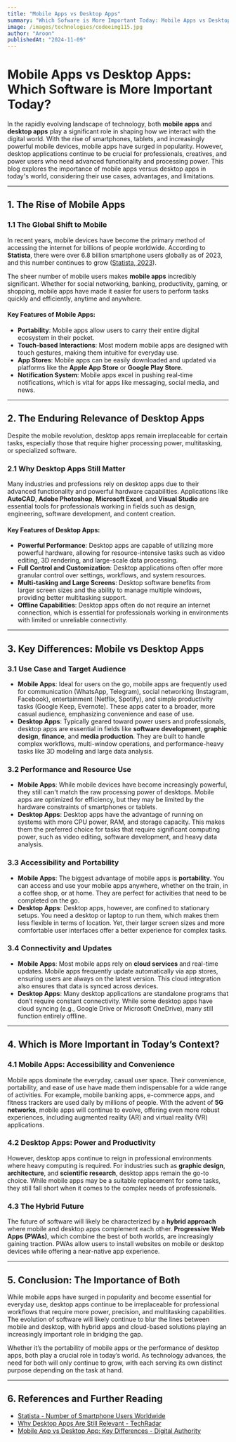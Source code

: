 ```yaml
---
title: "Mobile Apps vs Desktop Apps"
summary: "Which Sofware is More Important Today: Mobile Apps vs Desktop Apps"
image: /images/technologies/codeeimg115.jpg
author: "Aroon"
publishedAt: "2024-11-09"
---
```

# Mobile Apps vs Desktop Apps: Which Software is More Important Today?

In the rapidly evolving landscape of technology, both **mobile apps** and **desktop apps** play a significant role in shaping how we interact with the digital world. With the rise of smartphones, tablets, and increasingly powerful mobile devices, mobile apps have surged in popularity. However, desktop applications continue to be crucial for professionals, creatives, and power users who need advanced functionality and processing power. This blog explores the importance of mobile apps versus desktop apps in today's world, considering their use cases, advantages, and limitations.

---

## 1. **The Rise of Mobile Apps**

### 1.1 **The Global Shift to Mobile**

In recent years, mobile devices have become the primary method of accessing the internet for billions of people worldwide. According to **Statista**, there were over 6.8 billion smartphone users globally as of 2023, and this number continues to grow ([Statista, 2023](https://www.statista.com/statistics/330695/number-of-smartphone-users-worldwide/)).

The sheer number of mobile users makes **mobile apps** incredibly significant. Whether for social networking, banking, productivity, gaming, or shopping, mobile apps have made it easier for users to perform tasks quickly and efficiently, anytime and anywhere.

#### Key Features of Mobile Apps:
- **Portability**: Mobile apps allow users to carry their entire digital ecosystem in their pocket.
- **Touch-based Interactions**: Most modern mobile apps are designed with touch gestures, making them intuitive for everyday use.
- **App Stores**: Mobile apps can be easily downloaded and updated via platforms like the **Apple App Store** or **Google Play Store**.
- **Notification System**: Mobile apps excel in pushing real-time notifications, which is vital for apps like messaging, social media, and news.

---

## 2. **The Enduring Relevance of Desktop Apps**

Despite the mobile revolution, desktop apps remain irreplaceable for certain tasks, especially those that require higher processing power, multitasking, or specialized software.

### 2.1 **Why Desktop Apps Still Matter**

Many industries and professions rely on desktop apps due to their advanced functionality and powerful hardware capabilities. Applications like **AutoCAD**, **Adobe Photoshop**, **Microsoft Excel**, and **Visual Studio** are essential tools for professionals working in fields such as design, engineering, software development, and content creation.

#### Key Features of Desktop Apps:
- **Powerful Performance**: Desktop apps are capable of utilizing more powerful hardware, allowing for resource-intensive tasks such as video editing, 3D rendering, and large-scale data processing.
- **Full Control and Customization**: Desktop applications often offer more granular control over settings, workflows, and system resources.
- **Multi-tasking and Large Screens**: Desktop software benefits from larger screen sizes and the ability to manage multiple windows, providing better multitasking support.
- **Offline Capabilities**: Desktop apps often do not require an internet connection, which is essential for professionals working in environments with limited or unreliable connectivity.

---

## 3. **Key Differences: Mobile vs Desktop Apps**

### 3.1 **Use Case and Target Audience**

- **Mobile Apps**: Ideal for users on the go, mobile apps are frequently used for communication (WhatsApp, Telegram), social networking (Instagram, Facebook), entertainment (Netflix, Spotify), and simple productivity tasks (Google Keep, Evernote). These apps cater to a broader, more casual audience, emphasizing convenience and ease of use.
- **Desktop Apps**: Typically geared toward power users and professionals, desktop apps are essential in fields like **software development**, **graphic design**, **finance**, and **media production**. They are built to handle complex workflows, multi-window operations, and performance-heavy tasks like 3D modeling and large data analysis.

### 3.2 **Performance and Resource Use**

- **Mobile Apps**: While mobile devices have become increasingly powerful, they still can't match the raw processing power of desktops. Mobile apps are optimized for efficiency, but they may be limited by the hardware constraints of smartphones or tablets.
- **Desktop Apps**: Desktop apps have the advantage of running on systems with more CPU power, RAM, and storage capacity. This makes them the preferred choice for tasks that require significant computing power, such as video editing, software development, and heavy data analysis.

### 3.3 **Accessibility and Portability**

- **Mobile Apps**: The biggest advantage of mobile apps is **portability**. You can access and use your mobile apps anywhere, whether on the train, in a coffee shop, or at home. They are perfect for activities that need to be completed on the go.
- **Desktop Apps**: Desktop apps, however, are confined to stationary setups. You need a desktop or laptop to run them, which makes them less flexible in terms of location. Yet, their larger screen sizes and more comfortable user interfaces offer a better experience for complex tasks.

### 3.4 **Connectivity and Updates**

- **Mobile Apps**: Most mobile apps rely on **cloud services** and real-time updates. Mobile apps frequently update automatically via app stores, ensuring users are always on the latest version. This cloud integration also ensures that data is synced across devices.
- **Desktop Apps**: Many desktop applications are standalone programs that don’t require constant connectivity. While some desktop apps have cloud syncing (e.g., Google Drive or Microsoft OneDrive), many still function entirely offline.

---

## 4. **Which is More Important in Today’s Context?**

### 4.1 **Mobile Apps: Accessibility and Convenience**

Mobile apps dominate the everyday, casual user space. Their convenience, portability, and ease of use have made them indispensable for a wide range of activities. For example, mobile banking apps, e-commerce apps, and fitness trackers are used daily by millions of people. With the advent of **5G networks**, mobile apps will continue to evolve, offering even more robust experiences, including augmented reality (AR) and virtual reality (VR) applications.

### 4.2 **Desktop Apps: Power and Productivity**

However, desktop apps continue to reign in professional environments where heavy computing is required. For industries such as **graphic design**, **architecture**, and **scientific research**, desktop apps remain the go-to choice. While mobile apps may be a suitable replacement for some tasks, they still fall short when it comes to the complex needs of professionals.

### 4.3 **The Hybrid Future**

The future of software will likely be characterized by a **hybrid approach** where mobile and desktop apps complement each other. **Progressive Web Apps (PWAs)**, which combine the best of both worlds, are increasingly gaining traction. PWAs allow users to install websites on mobile or desktop devices while offering a near-native app experience.

---

## 5. **Conclusion: The Importance of Both**

While mobile apps have surged in popularity and become essential for everyday use, desktop apps continue to be irreplaceable for professional workflows that require more power, precision, and multitasking capabilities. The evolution of software will likely continue to blur the lines between mobile and desktop, with hybrid apps and cloud-based solutions playing an increasingly important role in bridging the gap.

Whether it’s the portability of mobile apps or the performance of desktop apps, both play a crucial role in today’s world. As technology advances, the need for both will only continue to grow, with each serving its own distinct purpose depending on the task at hand.

---

## 6. **References and Further Reading**

- [Statista - Number of Smartphone Users Worldwide](https://www.statista.com/statistics/330695/number-of-smartphone-users-worldwide/)
- [Why Desktop Apps Are Still Relevant - TechRadar](https://www.techradar.com/news/why-desktop-apps-are-still-relevant)
- [Mobile App vs Desktop App: Key Differences - Digital Authority](https://www.digitalauthority.me/resources/mobile-vs-desktop-apps/)
